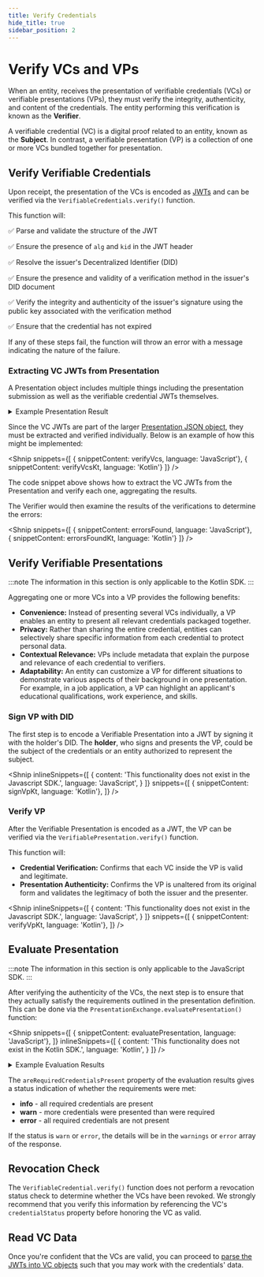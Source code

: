 ```yaml
---
title: Verify Credentials
hide_title: true
sidebar_position: 2
---
```




<LanguageSwitcher languages="JavaScript, Kotlin" />

# Verify VCs and VPs

When an entity, receives the presentation of verifiable credentials (VCs) or verifiable presentations (VPs), they must verify the integrity, authenticity, and content of the credentials.
The entity performing this verification is known as the **Verifier**.

A verifiable credential (VC) is a digital proof related to an entity, known as the **Subject**. In contrast, a verifiable presentation (VP) is a collection of one or more VCs bundled together for presentation.

## Verify Verifiable Credentials

Upon receipt, the presentation of the VCs is encoded as [JWTs](/docs/web5/build/verifiable-credentials/jwt-to-vc#what-is-a-jwt) and can be verified via the `VerifiableCredentials.verify()` function. 

This function will:

✅ Parse and validate the structure of the JWT

✅ Ensure the presence of `alg` and `kid` in the JWT header

✅ Resolve the issuer's Decentralized Identifier (DID)

✅ Ensure the presence and validity of a verification method in the issuer's DID document

✅ Verify the integrity and authenticity of the issuer's signature using the public key associated with the verification method

✅ Ensure that the credential has not expired

If any of these steps fail, the function will throw an error with a message indicating the nature of the failure.

### Extracting VC JWTs from Presentation

A Presentation object includes multiple things including the presentation submission as well as the verifiable credential JWTs themselves.

<details>
<summary>Example Presentation Result</summary>


<Shnip
    inlineSnippets={[
    {
      language: 'JavaScript',
      content: 'The JavaScript SDK returns a Presentation Result:',
      code: `
{
  "presentation": {
    "@context": [
      "https://www.w3.org/2018/credentials/v1",
      "https://identity.foundation/presentation-exchange/submission/v1"
    ],
    "type": [
      "VerifiablePresentation",
      "PresentationSubmission"
    ],
    "presentation_submission": {
      "id": "bPLV_jMdN5XJengbX4M-l",
      "definition_id": "presDefIdloanAppVerification123",
      "descriptor_map": [
        {
          "id": "employmentVerification",
          "format": "jwt_vc",
          "path": "$.verifiableCredential[0]"
        },
        {
          "id": "dobVerification",
          "format": "jwt_vc",
          "path": "$.verifiableCredential[1]"
        },
        {
          "id": "nameVerification",
          "format": "jwt_vc",
          "path": "$.verifiableCredential[1]"
        }
      ]
    },
    //highlight-start
    "verifiableCredential": [
        "/* JWT VC for EmploymentCredential */",
        "/* JWT VC for PIICredential */",
    ]
    //highlight-end
  },
  "presentationSubmissionLocation": 1,
  "presentationSubmission": {
    "id": "bPLV_jMdN5XJengbX4M-l",
    "definition_id": "presDefIdloanAppVerification123",
    "descriptor_map": [
      {
        "id": "employmentVerification",
        "format": "jwt_vc",
        "path": "$.verifiableCredential[0]"
      },
      {
        "id": "dobVerification",
        "format": "jwt_vc",
        "path": "$.verifiableCredential[1]"
      },
      {
        "id": "nameVerification",
        "format": "jwt_vc",
        "path": "$.verifiableCredential[1]"
      }
    ]
  }
}
      `
    },
    {
      content: 'The Kotlin SDK returns a Verifiable Presentation:',
      language: 'Kotlin',
      codeLanguage: 'json',
      code: `
{
  "@context": [
    "https://www.w3.org/2018/credentials/v1"
  ],
  "type": [
    "VerifiablePresentation"
  ],
  "id": "urn:uuid:8b993a35-b4d7-4788-b9a5-88fdc5c36fec",
  "presentation_submission": {
    "id": "d9fda7f3-9e6e-41e4-8b1b-06b7b4aa8451",
    "definitionId": "presDefIdloanAppVerification123",
    "descriptorMap": [
      {
        "id": "employmentVerification",
        "format": "jwt_vc",
        "path": "$.verifiableCredential[0]"
      },
      {
        "id": "dobVerification",
        "format": "jwt_vc",
        "path": "$.verifiableCredential[1]"
      },
      {
        "id": "nameVerification",
        "format": "jwt_vc",
        "path": "$.verifiableCredential[1]"
      }
    ]
  },
    //highlight-start
    "verifiableCredential": [
        "/* JWT VC for EmploymentCredential */",
        "/* JWT VC for PIICredential */",
    ]
    //highlight-end
  "holder": "/* Subject's DID */."
}
      `
    }
  ]}
/>

</details>

Since the VC JWTs are part of the larger [Presentation JSON object](/docs/web5/build/verifiable-credentials/presentation-exchange#create-presentation), they must be extracted and verified individually.
Below is an example of how this might be implemented:

<Shnip
  snippets={[
    { snippetContent: verifyVcs, language: 'JavaScript'},
    { snippetContent: verifyVcsKt, language: 'Kotlin'}
    ]}
/>


The code snippet above shows how to extract the VC JWTs from the Presentation and verify each one, aggregating the results.

The Verifier would then examine the results of the verifications to determine the errors:

<Shnip
  snippets={[
    { snippetContent: errorsFound, language: 'JavaScript'},
    { snippetContent: errorsFoundKt, language: 'Kotlin'}
    ]}
/>

## Verify Verifiable Presentations

:::note
The information in this section is only applicable to the Kotlin SDK.
:::

Aggregating one or more VCs into a VP provides the following benefits:
- **Convenience:** Instead of presenting several VCs individually, a VP enables an entity to present all relevant credentials packaged together.
- **Privacy:** Rather than sharing the entire credential, entities can selectively share specific information from each credential to protect personal data.
- **Contextual Relevance:** VPs include metadata that explain the purpose and relevance of each credential to verifiers.
- **Adaptability:** An entity can customize a VP for different situations to demonstrate various aspects of their background in one presentation. 
For example, in a job application, a VP can highlight an applicant's educational qualifications, work experience, and skills.

### Sign VP with DID

The first step is to encode a Verifiable Presentation into a JWT by signing it with the holder's DID. The **holder**, who signs and presents the VP, 
could be the subject of the credentials or an entity authorized to represent the subject.

<Shnip
  inlineSnippets={[
    {
      content: 'This functionality does not exist in the Javascript SDK.',
      language: 'JavaScript',
    }
  ]}
  snippets={[
    { snippetContent: signVpKt, language: 'Kotlin'},
  ]}
/>

### Verify VP
After the Verifiable Presentation is encoded as a JWT, the VP can be verified via the `VerifiablePresentation.verify()` function.

This function will:

- **Credential Verification:** Confirms that each VC inside the VP is valid and legitimate.
- **Presentation Authenticity:** Confirms the VP is unaltered from its original form and validates the legitimacy of both the issuer and the presenter.

<Shnip
  inlineSnippets={[
    {
      content: 'This functionality does not exist in the Javascript SDK.',
      language: 'JavaScript',
    }
  ]}
  snippets={[
    { snippetContent: verifyVpKt, language: 'Kotlin'},
  ]}
/>

## Evaluate Presentation

:::note
The information in this section is only applicable to the JavaScript SDK.
:::

After verifying the authenticity of the VCs, the next step is to ensure that they actually satisfy the requirements outlined in the presentation definition.
This can be done via the `PresentationExchange.evaluatePresentation()` function:

<Shnip
  snippets={[
    { snippetContent: evaluatePresentation, language: 'JavaScript'},
  ]}
    inlineSnippets={[
    {
      content: 'This functionality does not exist in the Kotlin SDK.',
      language: 'Kotlin',
    }
  ]}
/>



<details>
<summary>Example Evaluation Results</summary>

```js
{
  "areRequiredCredentialsPresent": "info",
  "verifiableCredential": [
    "/* JWT VC for EmploymentCredential */",
    "/* JWT VC for PIICredential */",
  ],
  "warnings": [],
  "errors": [],
  "value": {
    "id": "WabEjZrPQQOQw8YUg9kIN",
    "definition_id": "presDefIdloanAppVerification123",
    "descriptor_map": [
      {
        "id": "employmentVerification",
        "format": "jwt_vc",
        "path": "$.verifiableCredential[0]"
      },
      {
        "id": "dobVerification",
        "format": "jwt_vc",
        "path": "$.verifiableCredential[1]"
      },
      {
        "id": "nameVerification",
        "format": "jwt_vc",
        "path": "$.verifiableCredential[1]"
      }
    ]
  }
}
```

</details>

The `areRequiredCredentialsPresent` property of the evaluation results gives a status indication of whether the requirements were met:

* **info** - all required credentials are present
* **warn** - more credentials were presented than were required
* **error** - all required credentials are not present

If the status is `warn` or `error`, the details will be in the `warnings` or `error` array of the response.


## Revocation Check

The `VerifiableCredential.verify()` function does not perform a revocation status check to determine whether the VCs have been revoked.
We strongly recommend that you verify this information by referencing the VC's `credentialStatus` property before honoring the VC as valid.


## Read VC Data

Once you're confident that the VCs are valid, you can proceed to [parse the JWTs into VC objects](/docs/web5/build/verifiable-credentials/jwt-to-vc) such that you may work with the credentials' data.
